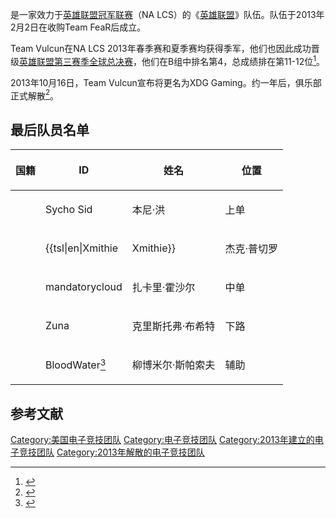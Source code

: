 {{NoteTA
|G1=Games
|G2=LOL
}}
{{Infobox sports team
| name         = Team Vulcun
| short_name   = VUL
| logo         = File:Team_Vulcun.png
| logo_size    = 150px
| alt          =
| caption      =
| location = {{USA}}
| parent_group =
| founded      = {{start date|2013|02|02}}
| folded       = {{end date|2013|10|16}}
| league = [[英雄联盟冠军联赛|英雄联盟冠军联赛]]（NA LCS）
| history = Team FeaR（2012年–2013年）
| owner        =
| coach = 肯尼斯·布希特（ID：Kenma）
| manager = 克里斯蒂娜·莱尔德（ID：Gnomesayin）
| partners     =
| division = 《[[英雄联盟|英雄联盟]]》
| website      =
| footnotes    =
| fanclub      =
}}
{{vgname2|Team Vulcun}}是一家效力于[[英雄联盟冠军联赛|英雄联盟冠军联赛]]（NA LCS）的《[[英雄联盟|英雄联盟]]》队伍。队伍于2013年2月2日在收购Team FeaR后成立。

Team Vulcun在NA LCS 2013年春季赛和夏季赛均获得季军，他们也因此成功晋级[[英雄联盟第三赛季全球总决赛|英雄联盟第三赛季全球总决赛]]，他们在B组中排名第4，总成绩排在第11-12位<ref>{{cite web |title=Season 3 World Championship |url=https://lol.gamepedia.com/Season_3_World_Championship |website=Leaguepedia |accessdate=2019-04-15 |language=en |archive-url=https://web.archive.org/web/20190331061117/https://lol.gamepedia.com/Season_3_World_Championship |archive-date=2019-03-31 |dead-url=no }}</ref>。

2013年10月16日，Team Vulcun宣布将更名为XDG Gaming。约一年后，俱乐部正式解散<ref>{{cite news |last1=Tang |first1=Ryan |title=North America's Lost Boys: Vulcun/XDG Part 1 |url=https://dotesports.com/league-of-legends/news/north-americas-lost-boys-vulcunxdg-part-1-5678 |accessdate=2019-08-20 |work=Dot Esports |date=2015-06-29 |archive-url=https://web.archive.org/web/20190820065544/https://dotesports.com/league-of-legends/news/north-americas-lost-boys-vulcunxdg-part-1-5678 |archive-date=2019-08-20 |dead-url=no }}</ref>。

==最后队员名单==
{| class="wikitable"
! 国籍
! ID
! 姓名
! 位置
|-
| {{flagicon|United States}}
| Sycho Sid
| 本尼·洪
| 上单
|-
| {{flagicon|Philippines}}
| {{tsl|en|Xmithie||Xmithie}}
| 杰克·普切罗
| 打野
|-
| {{flagicon|United States}}
| mandatorycloud
| 扎卡里·霍沙尔
| 中单
|-
| {{flagicon|United States}}
| Zuna
| 克里斯托弗·布希特
| 下路
|-
| {{flagicon|United States}}
| BloodWater<ref>{{cite news |last1=Rosen |first1=Daniel |title=UCI League of Legends team to feature former Team Vulcun support BloodWater |url=https://www.thescoreesports.com/lol/news/10402-uci-league-of-legends-team-to-feature-former-team-vulcun-support-bloodwater |accessdate=2019-08-20 |work=theScore esports |date=2016-09-15 |language=en |archive-url=https://web.archive.org/web/20190820065541/https://www.thescoreesports.com/lol/news/10402-uci-league-of-legends-team-to-feature-former-team-vulcun-support-bloodwater |archive-date=2019-08-20 |dead-url=no }}</ref>
| 柳博米尔·斯帕索夫
| 辅助
|}

==参考文献==
{{reflist}}

[[Category:美国电子竞技团队|Category:美国电子竞技团队]]
[[Category:电子竞技团队|Category:电子竞技团队]]
[[Category:2013年建立的电子竞技团队|Category:2013年建立的电子竞技团队]]
[[Category:2013年解散的电子竞技团队|Category:2013年解散的电子竞技团队]]

{{Esports-organization-stub}}